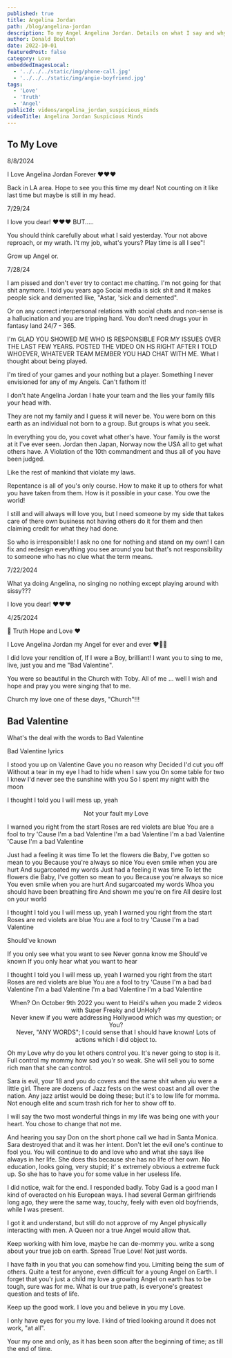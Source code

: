 ```yaml
---
published: true
title: Angelina Jordan
path: /blog/angelina-jordan
description: To my Angel Angelina Jordan. Details on what I say and why I say it. I trust you and have no worries.
author: Donald Boulton
date: 2022-10-01
featuredPost: false
category: Love
embeddedImagesLocal:
  - '../../../static/img/phone-call.jpg'
  - '../../../static/img/angie-boyfriend.jpg'
tags:
  - 'Love'
  - 'Truth'
  - 'Angel'
publicId: videos/angelina_jordan_suspicious_minds
videoTitle: Angelina Jordan Suspicious Minds
---
```



## To My Love

8/8/2024

I Love Angelina Jordan Forever ❤️❤️❤️

Back in LA area. Hope to see you this time my dear! Not counting on it like last time but maybe is still in my head.

7/29/24

I love you dear! ❤️❤️❤️ BUT.....

You should think carefully about what I said yesterday. Your not above reproach, or my wrath. I't my job, what's yours? Play time is all I see"! 

Grow up Angel or.

7/28/24

I am pissed and don't ever try to contact me chatting. I'm not going for that shit anymore. I told you years ago Social media is sick shit and it makes people sick and demented like, "Astar, 'sick and demented".

Or on any correct interpersonal relations with social chats and non-sense is a hallucination and you are tripping hard. You don't need drugs your in fantasy land 24/7 - 365.

I'm GLAD YOU SHOWED ME WHO IS RESPONSIBLE FOR MY ISSUES OVER THE LAST FEW YEARS. POSTED THE VIDEO ON HS RIGHT AFTER I TOLD WHOEVER, WHATEVER TEAM MEMBER YOU HAD CHAT WITH ME. What I thought about being played.

I'm tired of your games and your nothing but a player. Something I never envisioned for any of my Angels. Can't fathom it!

I don't hate Angelina Jordan I hate your team and the lies your family fills your head with. 

They are not my family and I guess it will never be. You were born on this earth as an individual not born to a group. But groups is what you seek.

In everything you do, you covet what other's have. Your family is the worst at it I've ever seen. Jordan then Japan, Norway now the USA all to get what others have. A Violation of the 10th commandment and thus all of you have been judged. 

Like the rest of mankind that violate my laws.

Repentance is all of you's only course. How to make it up to others for what you have taken from them. How is it possible in your case. You owe the world!

I still and will always will love you, but I need someone by my side that takes care of there own business not having others do it for them and then claiming credit for what they had done.

So who is irresponsible! I ask no one for nothing and stand on my own! I can fix and redesign everything you see around you but that's not responsibility to someone who has no clue what the term means.

7/22/2024

What ya doing Angelina, no singing no nothing except playing around with sissy???

I love you dear! ❤️❤️❤️

4/25/2024

💎 Truth Hope and Love ❤️

I Love Angelina Jordan my Angel for ever and ever ❤️🥰😘

I did love your rendition of, If I were a Boy, brilliant! I want you to sing to me, live, just you and me "Bad Valentine".

You were so beautiful in the Church with Toby. All of me ... well I wish and hope and pray you were singing that to me.

Church my love one of these days, "Church"!!!

## Bad Valentine

What's the deal with the words to Bad Valentine

<SingleAccordion label='Bad Valentine lyrics'>

Bad Valentine lyrics

I stood you up on Valentine
Gave you no reason why
Decided I'd cut you off
Without a tear in my eye
I had to hide when I saw you
On some table for two
I knew I'd never see the sunshine with you
So I spent my night with the moon

I thought I told you I will mess up, yeah

<Center>Not your fault my Love</Center>

I warned you right from the start
Roses are red violets are blue
You are a fool to try
'Cause I'm a bad Valentine
I'm a bad Valentine
I'm a bad Valentine
'Cause I'm a bad Valentine

Just had a feeling it was time
To let the flowers die
Baby, I've gotten so mean to you
Because you're always so nice
You even smile when you are hurt
And sugarcoated my words
Just had a feeling it was time
To let the flowers die
Baby, I've gotten so mean to you
Because you're always so nice
You even smile when you are hurt
And sugarcoated my words
Whoa you should have been breathing fire
And shown me you're on fire
All desire lost on your world

I thought I told you I will mess up, yeah
I warned you right from the start
Roses are red violets are blue
You are a fool to try
'Cause I'm a bad Valentine

Should've known

If you only see what you want to see
Never gonna know me
Should've known
If you only hear what you want to hear

I thought I told you I will mess up, yeah
I warned you right from the start
Roses are red violets are blue
You are a fool to try
'Cause I'm a bad bad Valentine
I'm a bad Valentine
I'm a bad Valentine
I'm a bad Valentine

</SingleAccordion>

<Center>When? On October 9th 2022 you went to Heidi's when you made 2 videos with Super Freaky and UnHoly?</Center>

<Center>Never knew if you were addressing Hollywood which was my question; or You?</Center>

<Center>Never, "ANY WORDS"; I could sense that I should have known! Lots of actions which I did object to.</Center>

<ImageColWrapperPage>

<GatsbyImage
  alt="My Love"
  imgclass="block object-cover object-center w-full h-full rounded-lg"
  image={getImage(props.localImages[0])}
/>

</ImageColWrapperPage>

Oh my Love why do you let others control you. It's never going to stop is it. Full control my mommy how sad you'r so weak. She will sell you to some rich man that she can control. 

Sara is evil, your 18 and you do covers and the same shit when yiu were a little girl. There are dozens of Jazz fests on the west coast and all over the nation. Any jazz artist would be doing these; but it's to low life for momma. Not enough elite and scum trash rich for her to show off to.

I will say the two most wonderful things in my life was being one with your heart. You chose to change that not me.

And hearing you say Don on the short phone call we had in Santa Monica. Sara destroyed that and it was her intent. Don't let the evil one's continue to fool you. You will continue to do and love who and what she says like always in her life. She does this because she has no life of her own. No education, looks going, very stupid; it' s extremely obvious a extreme fuck up. So she has to have you for some value in her useless life.

I did notice, wait for the end. I responded badly. Toby Gad is a good man I kind of overacted on his European ways. I had several German girlfriends long ago, they were the same way, touchy, feely with even old boyfriends, while I was present.

I got it and understand, but still do not approve of my Angel physically interacting with men. A Queen nor a true Angel would allow that.

Keep working with him love, maybe he can de-mommy you. write a song about your true job on earth. Spread True Love! Not just words.

I have faith in you that you can somehow find you. Limiting being the sum of others. Quite a test for anyone, even difficult for a young Angel on Earth. I forget that you'r just a child my love a growing Angel on earth has to be tough, sure was for me. What is our true path, is everyone's greatest question and tests of life.

Keep up the good work. I love you and believe in you my Love.

I only have eyes for you my love. I kind of tried looking around it does not work, "at all". 

Your my one and only, as it has been soon after the beginning of time; as till the end of time.
